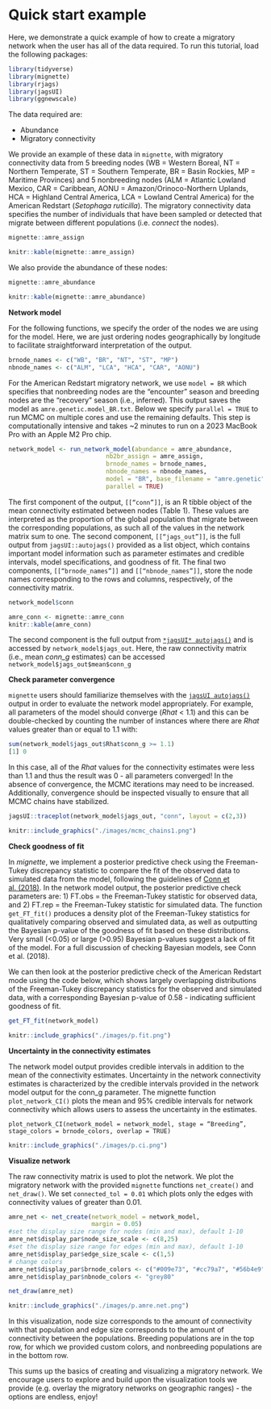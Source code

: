 # Quick start example {#quickstart}

Here, we demonstrate a quick example of how to create a migratory network when the user has all of the data required. To run this tutorial, load the following packages:

```r
library(tidyverse)
library(mignette)
library(rjags)
library(jagsUI)
library(ggnewscale)
```

The data required are:

* Abundance
* Migratory connectivity

We provide an example of these data in `mignette`, with migratory connectivity data from 5 breeding nodes (WB = Western Boreal, NT = Northern Temperate, ST = Southern Temperate, BR = Basin Rockies, MP = Maritime Provinces) and  5 nonbreeding nodes (ALM = Atlantic Lowland Mexico, CAR = Caribbean, AONU = Amazon/Orinoco-Northern Uplands, HCA = Highland Central America, LCA = Lowland Central America) for the American Redstart (*Setophaga ruticilla*). The migratory connectivity data specifies the number of individuals that have been sampled or detected that migrate between different populations (i.e. *connect* the nodes).

```r
mignette::amre_assign
```

```r
knitr::kable(mignette::amre_assign)
```

We also provide the abundance of these nodes:

```r
mignette::amre_abundance
```

```r
knitr::kable(mignette::amre_abundance)
```

**Network model**

For the following functions, we specify the order of the nodes we are using for the model. Here, we are just ordering nodes geographically by longitude to facilitate straightforward interpretation of the output.

```r
brnode_names <- c("WB", "BR", "NT", "ST", "MP")
nbnode_names <- c("ALM", "LCA", "HCA", "CAR", "AONU")
```

For the American Redstart migratory network, we use `model = BR` which specifies that nonbreeding nodes are the “encounter” season and breeding nodes are the “recovery” season (i.e., inferred). This output saves the model as `amre.genetic.model_BR.txt`. Below we specify `parallel = TRUE` to run MCMC on multiple cores and use the remaining defaults. This step is computationally intensive and takes ~2 minutes to run on a 2023 MacBook Pro with an Apple M2 Pro chip.


```r
network_model <- run_network_model(abundance = amre_abundance, 
                           nb2br_assign = amre_assign,
                           brnode_names = brnode_names, 
                           nbnode_names = nbnode_names,
                           model = "BR", base_filename = "amre.genetic",
                           parallel = TRUE)
```

The first component of the output, `[[“conn”]]`, is an R tibble object of the mean connectivity estimated between nodes (Table 1). These values are interpreted as the proportion of the global population that migrate between the corresponding populations, as such all of the values in the network matrix sum to one. The second component, `[[“jags_out”]]`, is the full output from `jagsUI::autojags()` provided as a list object, which contains important model information such as parameter estimates and credible intervals, model specifications, and goodness of fit. The final two components, `[[“brnode_names”]]` and `[[“nbnode_names”]]`, store the node names corresponding to the rows and columns, respectively, of the connectivity matrix.

```r
network_model$conn
```

```r
amre_conn <- mignette::amre_conn
knitr::kable(amre_conn)
```


The second component is the full output from [`*jagsUI* autojags()`](https://rdrr.io/cran/jagsUI/man/autojags.html) and is accessed by `network_model$jags_out`. Here, the raw connectivity matrix (i.e., mean *conn_g* estimates) can be accessed `network_model$jags_out$mean$conn_g`


**Check parameter convergence**

`mignette` users should familiarize themselves with the [`jagsUI autojags()`](https://rdrr.io/cran/jagsUI/man/autojags.html) output in order to evaluate the network model appropriately. For example, all parameters of the model should converge (*Rhat* < 1.1) and this can be double-checked by counting the number of instances where there are *Rhat* values greater than or equal to 1.1 with:

```r
sum(network_model$jags_out$Rhat$conn_g >= 1.1)
[1] 0
```

In this case, all of the *Rhat* values for the connectivity estimates were less than 1.1 and thus the result was 0 - all parameters converged! In the absence of convergence, the MCMC iterations may need to be increased. Additionally, convergence should be inspected visually to ensure that all MCMC chains have stabilized. 

```r
jagsUI::traceplot(network_model$jags_out, "conn", layout = c(2,3))
```

```r
knitr::include_graphics("./images/mcmc_chains1.png")
```

**Check goodness of fit**

In *mignette*, we implement a posterior predictive check using the Freeman-Tukey discrepancy statistic to compare the fit of the observed data to simulated data from the model, following the guidelines of [Conn et al. (2018)](https://doi.org/10.1002/ecm.1314). In the network model output, the posterior predictive check parameters are: 1) FT.obs = the Freeman-Tukey statistic for observed data, and 2) FT.rep = the Freeman-Tukey statistic for simulated data. The function `get_FT_fit()` produces a density plot of the Freeman-Tukey statistics for qualitatively comparing observed and simulated data, as well as outputting the Bayesian p-value of the goodness of fit based on these distributions. Very small (<0.05) or large (>0.95) Bayesian p-values suggest a lack of fit of the model. For a full discussion of checking Bayesian models, see Conn et al. (2018).

We can then look at the posterior predictive check of the American Redstart mode using the code below, which shows largely overlapping distributions of the Freeman-Tukey discrepancy statistics for the observed and simulated data, with a corresponding Bayesian p-value of 0.58 - indicating sufficient goodness of fit.

```r
get_FT_fit(network_model)
```

```r
knitr::include_graphics("./images/p.fit.png")
```

**Uncertainty in the connectivity estimates**

The network model output provides credible intervals in addition to the mean of the connectivity estimates. Uncertainty in the network connectivity estimates is characterized by the credible intervals provided in the network model output for the conn_g parameter. The mignette function `plot_network_CI()` plots the mean and 95% credible intervals for network connectivity which allows users to assess the uncertainty in the estimates. 

```
plot_network_CI(network_model = network_model, stage = “Breeding”, 
stage_colors = brnode_colors, overlap = TRUE)
```

```r
knitr::include_graphics("./images/p.ci.png")
```


**Visualize network**

The raw connectivity matrix is used to plot the network. We plot the migratory network  with the provided `mignette` functions `net_create()` and `net_draw()`. We set `connected_tol = 0.01` which plots only the edges with connectivity values of greater than 0.01.

```r
amre_net <- net_create(network_model = network_model,
                       margin = 0.05)
#set the display size range for nodes (min and max), default 1-10
amre_net$display_par$node_size_scale <- c(8,25)
#set the display size range for edges (min and max), default 1-10
amre_net$display_par$edge_size_scale <- c(1,5)
# change colors
amre_net$display_par$brnode_colors <- c("#009e73", "#cc79a7", "#56b4e9", "#e69f00", "#7979ff")
amre_net$display_par$nbnode_colors <- "grey80"

net_draw(amre_net)
```

```r
knitr::include_graphics("./images/p.amre.net.png")
```

In this visualization, node size corresponds to the amount of connectivity with that population and edge size corresponds to the amount of connectivity between the populations. Breeding populations are in the top row, for which we provided custom colors, and nonbreeding populations are in the bottom row.

This sums up the basics of creating and visualizing a migratory network. We encourage users to explore and build upon the visualization tools we provide (e.g. overlay the migratory networks on geographic ranges) - the options are endless, enjoy!

